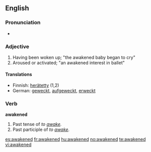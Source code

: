 ==English==

===Pronunciation===
* {{audio|en-us-awakened.ogg|Audio (US)}}

===Adjective===
{{infl|en|adjective}}

# Having been woken up; "the awakened baby began to cry"
# Aroused or activated; "an awakened interest in ballet"

====Translations====
* Finnish: [[herätetty]] (1,2)
* German: [[wecken|geweckt]], [[aufgeweckt]], [[erweckt]]

===Verb===
'''awakened'''

# Past tense of ''to [[awake]].''
# Past participle of ''to [[awake]].''

[[es:awakened]]
[[fr:awakened]]
[[hu:awakened]]
[[no:awakened]]
[[te:awakened]]
[[vi:awakened]]